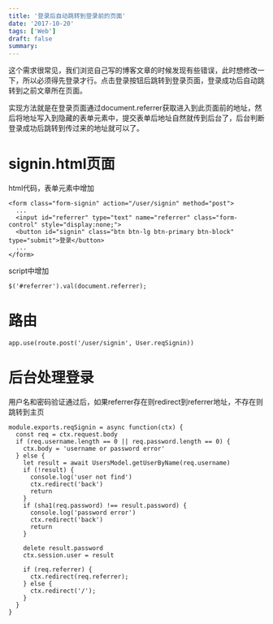 ```yaml
---
title: '登录后自动跳转到登录前的页面'
date: '2017-10-20'
tags: ['Web']
draft: false
summary: 
---
```


这个需求很常见，我们浏览自己写的博客文章的时候发现有些错误，此时想修改一下，所以必须得先登录才行。点击登录按钮后跳转到登录页面，登录成功后自动跳转到之前文章所在页面。

实现方法就是在登录页面通过document.referrer获取进入到此页面前的地址，然后将地址写入到隐藏的表单元素中，提交表单后地址自然就传到后台了，后台判断登录成功后跳转到传过来的地址就可以了。

# signin.html页面
html代码，表单元素中增加
```
<form class="form-signin" action="/user/signin" method="post">
  ...
  <input id="referrer" type="text" name="referrer" class="form-control" style="display:none;">
  <button id="signin" class="btn btn-lg btn-primary btn-block" type="submit">登录</button>
  ...
</form>
```

script中增加
```
$('#referrer').val(document.referrer);
```

# 路由
```
app.use(route.post('/user/signin', User.reqSignin))
```

# 后台处理登录
用户名和密码验证通过后，如果referrer存在则redirect到referrer地址，不存在则跳转到主页
```
module.exports.reqSignin = async function(ctx) {
  const req = ctx.request.body
  if (req.username.length == 0 || req.password.length == 0) {
    ctx.body = 'username or password error'
  } else {
    let result = await UsersModel.getUserByName(req.username)
    if (!result) {
      console.log('user not find')
      ctx.redirect('back')
      return
    }
    if (sha1(req.password) !== result.password) {
      console.log('password error')
      ctx.redirect('back')
      return
    }

    delete result.password
    ctx.session.user = result
    
    if (req.referrer) {
      ctx.redirect(req.referrer);
    } else {
      ctx.redirect('/');
    }
  }
}
```